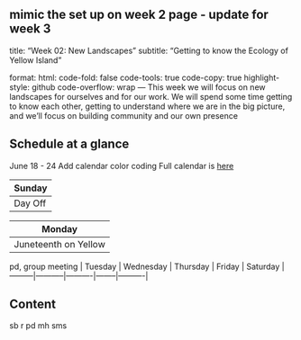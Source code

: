 mimic the set up on week 2 page - update for week 3
---
title: "Week 02: New Landscapes"
subtitle: "Getting to know the Ecology of Yellow Island"

format:
  html:
    code-fold: false
    code-tools: true
    code-copy: true
    highlight-style: github
    code-overflow: wrap
---
This week we will focus on new landscapes for ourselves and for our work. We will spend some time getting to know each other, getting to understand where we are in the big picture, and we'll focus on building community and our own presence 

## Schedule at a glance  
June 18 - 24
Add calendar color coding
Full calendar is [here](https://calendar.google.com/calendar/u/0?cid=Y2xhc3Nyb29tMTA0NzQ5OTc5MDE2MTE0NTI2MDYzQGdyb3VwLmNhbGVuZGFyLmdvb2dsZS5jb20)  
  
| Sunday |
|--------|
| Day Off | 

| Monday| 
|-------|
| Juneteenth on Yellow | 

pd, group meeting |
Tuesday | Wednesday | Thursday | Friday | Saturday |
---------|-----------|----------|--------|----------|

## Content
sb
r
pd
mh
sms

